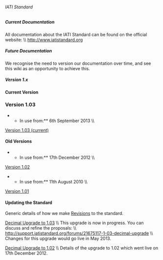 ====== IATI Standard ======

===== Current Documentation =====
All documentation about the IATI Standard can be found on the official website: \\
http://www.iatistandard.org

===== Future Documentation =====
We recognise the need to version our documentation over time, and see this wiki as an opportunity to achieve this. 

===== Version 1.x =====

==== Current Version ====
=== Version 1.03 ===
**In use from:** 6th September 2013  \\
[[standard:documentation:1.03:start|Version 1.03 (current)]]


==== Old Versions ====
**In use from:** 17th December 2012  \\
[[standard:documentation:1.02:start|Version 1.02]]

**In use from:** 11th August 2010  \\
[[standard:documentation:1.0:start|Version 1.01]]


====Updating the Standard====
Generic details of how we make [[standard:revision:start|Revisions]] to the standard.

[[standard:documentation:1.03:start|Decimal Upgrade to 1.03]] \\
This upgrade is now in progress. You can discuss and refine the proposals: \\
http://support.iatistandard.org/forums/21675117-1-03-decimal-upgrade \\
Changes for this upgrade would go live in May 2013.

[[standard:documentation:1.02:start|Decimal Upgrade to 1.02]] \\
Details of the upgrade to 1.02 which went live on 17th December 2012.